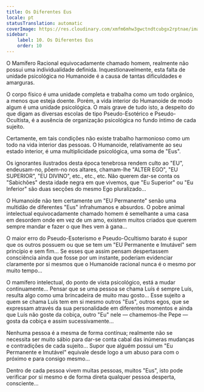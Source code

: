 ```yaml
---
title: Os Diferentes Eus
locale: pt
statusTranslation: automatic
coverImage: https://res.cloudinary.com/xmfm6mhw3gwctndtcubgx2rptnae/image/upload/v1740468922/small_cover_tratado_de_psicologia_revolucionaria_a4c0dca4e0.webp
sidebar:
    label: 10. Os Diferentes Eus
    order: 10
---
```

O Mamífero Racional equivocadamente chamado homem, realmente não possui uma individualidade definida. Inquestionavelmente, esta falta de unidade psicológica no Humanoide é a causa de tantas dificuldades e amarguras.

O corpo físico é uma unidade completa e trabalha como um todo orgânico, a menos que esteja doente. Porém, a vida interior do Humanoide de modo algum é uma unidade psicológica. O mais grave de tudo isto, a despeito do que digam as diversas escolas de tipo Pseudo-Esotérico e Pseudo-Ocultista, é a ausência de organização psicológica no fundo íntimo de cada sujeito.

Certamente, em tais condições não existe trabalho harmonioso como um todo na vida interior das pessoas. O Humanoide, relativamente ao seu estado interior, é uma multiplicidade psicológica, uma soma de "Eus".

Os ignorantes ilustrados desta época tenebrosa rendem culto ao "EU", endeusam-no, põem-no nos altares, chamam-lhe "ALTER EGO", "EU SUPERIOR", "EU DIVINO", etc., etc., etc. Não querem dar-se conta os "Sabichões" desta idade negra em que vivemos, que "Eu Superior" ou "Eu Inferior" são duas secções do mesmo Ego pluralizado...

O Humanoide não tem certamente um "EU Permanente" senão uma multidão de diferentes "Eus" infrahumanos e absurdos. O pobre animal intelectual equivocadamente chamado homem é semelhante a uma casa em desordem onde em vez de um amo, existem muitos criados que querem sempre mandar e fazer o que lhes vem à gana...

O maior erro do Pseudo-Esoterismo e Pseudo-Ocultismo barato é supor que os outros possuem ou que se tem um "EU Permanente e Imutável" sem princípio e sem fim... Se esses que assim pensam despertassem consciência ainda que fosse por um instante, poderiam evidenciar claramente por si mesmos que o Humanoide racional nunca é o mesmo por muito tempo...

O mamífero intelectual, do ponto de vista psicológico, está a mudar continuamente... Pensar que se uma pessoa se chama Luís é sempre Luís, resulta algo como uma brincadeira de muito mau gosto... Esse sujeito a quem se chama Luís tem em si mesmo outros "Eus", outros egos, que se expressam através da sua personalidade em diferentes momentos e ainda que Luís não goste da cobiça, outro "Eu" nele — chamemos-lhe Pepe — gosta da cobiça e assim sucessivamente...

Nenhuma pessoa é a mesma de forma contínua; realmente não se necessita ser muito sábio para dar-se conta cabal das inúmeras mudanças e contradições de cada sujeito... Supor que alguém possui um "Eu Permanente e Imutável" equivale desde logo a um abuso para com o próximo e para consigo mesmo...

Dentro de cada pessoa vivem muitas pessoas, muitos "Eus", isto pode verificar por si mesmo e de forma direta qualquer pessoa desperta, consciente...

